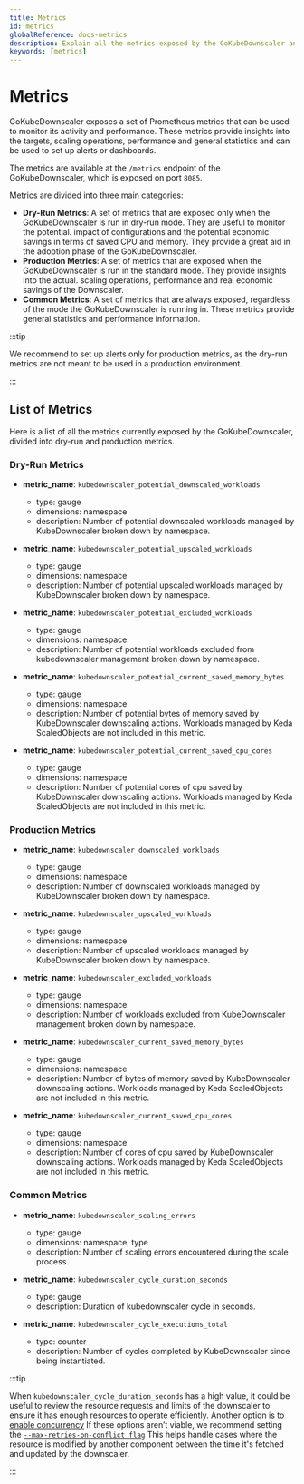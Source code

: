 ```yaml
---
title: Metrics
id: metrics
globalReference: docs-metrics
description: Explain all the metrics exposed by the GoKubeDownscaler and how they can be used to monitor the Downscaler's activity.
keywords: [metrics]
---
```


# Metrics

GoKubeDownscaler exposes a set of Prometheus metrics that can be used to monitor its activity and performance.
These metrics provide insights into the
targets, scaling operations, performance and general statistics and can be used to set up alerts or dashboards.

The metrics are available at the `/metrics` endpoint of the GoKubeDownscaler, which is exposed on port `8085`.

Metrics are divided into three main categories:

- **Dry-Run Metrics**: A set of metrics that are exposed only when the GoKubeDownscaler is run in dry-run mode.
  They are useful to monitor the potential.
  impact of configurations and the potential economic savings in terms of saved CPU and memory.
  They provide a great aid in the adoption phase of the GoKubeDownscaler.
- **Production Metrics**: A set of metrics that are exposed when the GoKubeDownscaler is run in the standard mode.
  They provide insights into the actual.
  scaling operations, performance and real economic savings of the Downscaler.
- **Common Metrics**: A set of metrics that are always exposed, regardless of the mode the GoKubeDownscaler is running in.
  These metrics provide general
  statistics and performance information.

:::tip

We recommend to set up alerts only for production metrics, as the dry-run metrics are not meant to be used
in a production environment.

:::

## List of Metrics

Here is a list of all the metrics currently exposed by the GoKubeDownscaler, divided into dry-run and production metrics.

### Dry-Run Metrics

- **metric_name**: `kubedownscaler_potential_downscaled_workloads`
  - type: gauge
  - dimensions: namespace
  - description: Number of potential downscaled workloads managed by KubeDownscaler broken down by namespace.

- **metric_name**: `kubedownscaler_potential_upscaled_workloads`
  - type: gauge
  - dimensions: namespace
  - description: Number of potential upscaled workloads managed by KubeDownscaler broken down by namespace.

- **metric_name**: `kubedownscaler_potential_excluded_workloads`
  - type: gauge
  - dimensions: namespace
  - description: Number of potential workloads excluded from kubedownscaler management broken down by namespace.

- **metric_name**: `kubedownscaler_potential_current_saved_memory_bytes`
  - type: gauge
  - dimensions: namespace
  - description: Number of potential bytes of memory saved by KubeDownscaler downscaling actions.
    Workloads managed by
    Keda ScaledObjects are not included in this metric.

- **metric_name**: `kubedownscaler_potential_current_saved_cpu_cores`
  - type: gauge
  - dimensions: namespace
  - description: Number of potential cores of cpu saved by KubeDownscaler downscaling actions.
    Workloads managed by
    Keda ScaledObjects are not included in this metric.

### Production Metrics

- **metric_name**: `kubedownscaler_downscaled_workloads`
  - type: gauge
  - dimensions: namespace
  - description: Number of downscaled workloads managed by KubeDownscaler broken down by namespace.

- **metric_name**: `kubedownscaler_upscaled_workloads`
  - type: gauge
  - dimensions: namespace
  - description: Number of upscaled workloads managed by KubeDownscaler broken down by namespace.

- **metric_name**: `kubedownscaler_excluded_workloads`
  - type: gauge
  - dimensions: namespace
  - description: Number of workloads excluded from KubeDownscaler management broken down by namespace.

- **metric_name**: `kubedownscaler_current_saved_memory_bytes`
  - type: gauge
  - dimensions: namespace
  - description: Number of bytes of memory saved by KubeDownscaler downscaling actions.
    Workloads managed by
    Keda ScaledObjects are not included in this metric.

- **metric_name**: `kubedownscaler_current_saved_cpu_cores`
  - type: gauge
  - dimensions: namespace
  - description: Number of cores of cpu saved by KubeDownscaler downscaling actions.
    Workloads managed by
    Keda ScaledObjects are not included in this metric.

### Common Metrics

- **metric_name**: `kubedownscaler_scaling_errors`
  - type: gauge
  - dimensions: namespace, type
  - description: Number of scaling errors encountered during the scale process.

- **metric_name**: `kubedownscaler_cycle_duration_seconds`
  - type: gauge
  - description: Duration of kubedownscaler cycle in seconds.

- **metric_name**: `kubedownscaler_cycle_executions_total`
  - type: counter
  - description: Number of cycles completed by KubeDownscaler since being instantiated.

:::tip

When `kubedownscaler_cycle_duration_seconds` has a high value, it could be useful to review the resource requests and limits of
the downscaler to ensure it has enough resources to operate efficiently.
Another option is to [enable concurrency](ref:guides-concurrency)
If these options aren’t viable, we recommend setting the [`--max-retries-on-conflict flag`](ref:docs-runtime-configuration#max-retries-on-conflict)
This helps handle cases where the resource is modified by another component between the time it's fetched and updated by the downscaler.

:::
